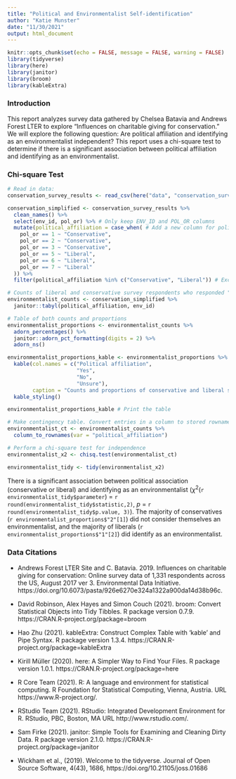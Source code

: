 ```yaml
---
title: "Political and Environmentalist Self-identification"
author: "Katie Munster"
date: "11/30/2021"
output: html_document
---
```


```r
knitr::opts_chunk$set(echo = FALSE, message = FALSE, warning = FALSE)
library(tidyverse)
library(here)
library(janitor)
library(broom)
library(kableExtra)
```

### Introduction

This report analyzes survey data gathered by Chelsea Batavia and Andrews Forest LTER to explore "Influences on charitable giving for conservation." We will explore the following question: Are political affiliation and identifying as an environmentalist independent? This report uses a chi-square test to determine if there is a significant association between political affiliation and identifying as an environmentalist.

### Chi-square Test
```r
# Read in data:
conservation_survey_results <- read_csv(here("data", "conservation_survey.csv"))
```

```r
conservation_simplified <- conservation_survey_results %>% 
  clean_names() %>% 
  select(env_id, pol_or) %>% # Only keep ENV_ID and POL_OR columns
  mutate(political_affiliation = case_when( # Add a new column for political affiliations
    pol_or == 1 ~ "Conservative",
    pol_or == 2 ~ "Conservative",
    pol_or == 3 ~ "Conservative",
    pol_or == 5 ~ "Liberal",
    pol_or == 6 ~ "Liberal",
    pol_or == 7 ~ "Liberal"
  )) %>% 
  filter(political_affiliation %in% c("Conservative", "Liberal")) # Exclude other political affiliations
```

```r
# Counts of liberal and conservative survey respondents who responded "Yes", "No", and "Unsure" to the statement "I consider myself an environmentalist."
environmentalist_counts <- conservation_simplified %>% 
  janitor::tabyl(political_affiliation, env_id)

# Table of both counts and proportions
environmentalist_proportions <- environmentalist_counts %>% 
  adorn_percentages() %>% 
  janitor::adorn_pct_formatting(digits = 2) %>% 
  adorn_ns() 

environmentalist_proportions_kable <- environmentalist_proportions %>% 
  kable(col.names = c("Political affiliation",
                      "Yes",
                      "No",
                      "Unsure"),
        caption = "Counts and proportions of conservative and liberal survey respondants who responded to the statement 'I consider myself an environmentalist.'") %>% 
  kable_styling()

environmentalist_proportions_kable # Print the table
```

```r
# Make contingency table. Convert entries in a column to stored rownames
environmentalist_ct <- environmentalist_counts %>% 
  column_to_rownames(var = "political_affiliation")
```

```r
# Perform a chi-square test for independence
environmentalist_x2 <- chisq.test(environmentalist_ct)
```

```r
environmentalist_tidy <- tidy(environmentalist_x2)
```

There is a significant association between political association (conservative or liberal) and identifying as an environmentalist ($\chi$^2^(`r environmentalist_tidy$parameter`) = `r round(environmentalist_tidy$statistic,2)`, *p* = `r round(environmentalist_tidy$p.value, 3)`). The majority of conservatives (`r environmentalist_proportions$"2"[1]`) did not consider themselves an environmentalist, and the majority of liberals (`r environmentalist_proportions$"1"[2]`) did identify as an environmentalist.


### Data Citations

- Andrews Forest LTER Site and C. Batavia. 2019. Influences on charitable giving for conservation: Online survey data of 1,331 respondents across the US, August 2017 ver 3. Environmental Data Initiative. https://doi.org/10.6073/pasta/926e6270e324a1322a900da14d38b96c.

- David Robinson, Alex Hayes and Simon Couch (2021). broom: Convert Statistical Objects into Tidy Tibbles. R
package version 0.7.9. https://CRAN.R-project.org/package=broom

- Hao Zhu (2021). kableExtra: Construct Complex Table with 'kable' and Pipe Syntax. R package version 1.3.4.
https://CRAN.R-project.org/package=kableExtra

- Kirill Müller (2020). here: A Simpler Way to Find Your Files. R package version 1.0.1.
https://CRAN.R-project.org/package=here

- R Core Team (2021). R: A language and environment for statistical computing. R Foundation for Statistical
Computing, Vienna, Austria. URL https://www.R-project.org/.

- RStudio Team (2021). RStudio: Integrated Development Environment for R. RStudio, PBC, Boston, MA URL
http://www.rstudio.com/.

- Sam Firke (2021). janitor: Simple Tools for Examining and Cleaning Dirty Data. R
  package version 2.1.0. https://CRAN.R-project.org/package=janitor

- Wickham et al., (2019). Welcome to the tidyverse. Journal of Open Source Software, 4(43), 1686,
https://doi.org/10.21105/joss.01686
